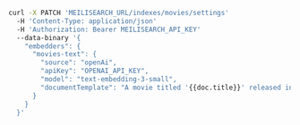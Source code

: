 <CodeGroup>

```bash cURL
curl -X PATCH 'MEILISEARCH_URL/indexes/movies/settings' 
  -H 'Content-Type: application/json' 
  -H 'Authorization: Bearer MEILISEARCH_API_KEY' 
  --data-binary '{
    "embedders": {
      "movies-text": {
        "source": "openAi",
        "apiKey": "OPENAI_API_KEY",
        "model": "text-embedding-3-small",
        "documentTemplate": "A movie titled '{{doc.title}}' released in {{ doc.release_date }}. The movie genres are: {{doc.genres}}. The story is about: {{doc.overview|truncatewords: 20}}"
      }
    }
  }'
```
</CodeGroup>